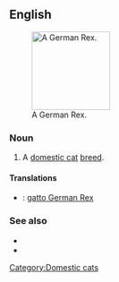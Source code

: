 ==English==
[[File:German rex Emil.jpg|thumb|140px|right|A German Rex.]]
===Noun===
{{en-noun|sg=[[German Rex]]|es}}

# A [[domestic cat]] [[breed]].

====Translations====
{{checktrans-top}}
* {{ttbc|it}}: [[gatto German Rex]]
{{trans-mid}}

{{trans-bottom}}

===See also===
* {{pedia}}
* {{commonslite|Category:German Rex}}
[[Category:Domestic cats]]